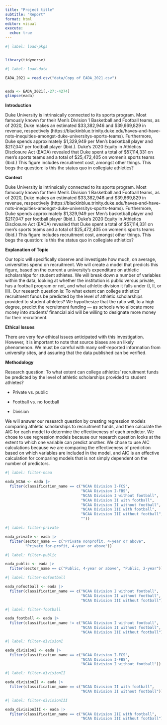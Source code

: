 ```yaml
---
title: "Project title"
subtitle: "Report"
format: html
editor: visual
execute:
  echo: true
---
```


```r
#| label: load-pkgs


library(tidyverse)
```

```r
#| label: load-data

EADA_2021 = read.csv("data/Copy of EADA_2021.csv")


eada <- EADA_2021[,-27:-4274]
glimpse(eada)
```

**Introduction**

Duke University is intrinsically connected to its sports program. Most famously known for their Men's Division 1 Basketball and Football teams, as of 2020, Duke makes an estimated \$33,382,946 and \$39,669,829 in revenue, respectively (https://blackinblue.trinity.duke.edu/haves-and-have-nots-inequities-amongst-duke-universitys-sports-teams). Furthermore, Duke spends approximately \$1,329,949 per Men's basketball player and \$217,047 per football player (Ibid.). Duke's 2020 Equity in Athletics Disclosure Act (EADA) revealed that Duke spent a total of \$57,114,331 on men's sports teams and a total of \$25,472,405 on women's sports teams (Ibid.) This figure includes recruitment cost, amongst other things. This begs the question: is this the status quo in collegiate athletics?

**Context**

Duke University is intrinsically connected to its sports program. Most famously known for their Men's Division 1 Basketball and Football teams, as of 2020, Duke makes an estimated \$33,382,946 and \$39,669,829 in revenue, respectively (https://blackinblue.trinity.duke.edu/haves-and-have-nots-inequities-amongst-duke-universitys-sports-teams). Furthermore, Duke spends approximately \$1,329,949 per Men's basketball player and \$217,047 per football player (Ibid.). Duke's 2020 Equity in Athletics Disclosure Act (EADA) revealed that Duke spent a total of \$57,114,331 on men's sports teams and a total of \$25,472,405 on women's sports teams (Ibid.) This figure includes recruitment cost, amongst other things. This begs the question: is this the status quo in collegiate athletics?

**Explanation of Topic**

Our topic will specifically observe and investigate how much, on average, universities spend on recruitment. We will create a model that predicts this figure, based on the current a university's expenditure on athletic scholarships for student athletes. We will break down a number of variables within the data, looking at whether the institution is public versus private, has a football program or not, and what athletic division it falls under (I, II, or III). Our research question is: To what extent can college athletics' recruitment funds be predicted by the level of athletic scholarships provided to student athletes? We hypothesize that the ratio will, to a high degree, predict the recruitment funding --- as schools who allocate more money into students' financial aid will be willing to designate more money for their recruitment.

**Ethical Issues**

There are very few ethical issues anticipated with this investigation. However, it is important to note that source biases are an likely phenomenon. We must be careful with many self-reported information from university sites, and assuring that the data published can be verified.

**Methodology**

Research question: To what extent can college athletics' recruitment funds be predicted by the level of athletic scholarships provided to student athletes?

-   Private vs. public

-   Football vs. no football

-   Division

We will answer our research question by creating regression models comparing athletic scholarships to recruitment funds, and then calculate the AIC for each model to determine the effectiveness of each predictor.  We chose to use regression models because our research question looks at the extent to which one variable can predict another.  We chose to use AIC calculations because we are comparing the effectiveness of prediction based on which variables are included in the model, and AIC is an effective calculation for comparing models that is not simply dependent on the number of predictors.

```r
#| label: filter-ncaa

eada_NCAA <- eada |>
  filter(classification_name == c("NCAA Division I-FCS", 
                                  "NCAA Division I-FBS", 
                                  "NCAA Division I without football", 
                                  "NCAA Division II with football", 
                                  "NCAA Division II without football", 
                                  "NCAA Division III with football", 
                                  "NCAA Division III without football",
                                  ""))
```

```r
#| label: filter-private

eada_private <- eada |>
  filter(sector_name == c("Private nonprofit, 4-year or above", 
         "Private for-profit, 4-year or above"))
```

```r
#| label: filter-public

eada_public <- eada |>
  filter(sector_name == c("Public, 4-year or above", "Public, 2-year"))
```

```r
#| label: filter-nofootball

eada_nofootball <- eada |>
  filter(classification_name == c("NCAA Division I without football", 
                                  "NCAA Division II without football", 
                                  "NCAA Division III without football"))
```

```r
#| label: filter-football

eada_football <- eada |>
  filter(classification_name != c("NCAA Division I without football", 
                                  "NCAA Division II without football", 
                                  "NCAA Division III without football"))
```

```r
#| label: filter-divisionI

eada_divisionI <- eada |>
  filter(classification_name == c("NCAA Division I-FCS",
                                  "NCAA Division I-FBS",
                                  "NCAA Division I without football"))
```

```r
#| label: filter-divisionII

eada_divisionII <- eada |>
  filter(classification_name == c("NCAA Division II with football",
                                  "NCAA Division II without football"))
```

```r
#| label: filter-divisionIII

eada_divisionIII <- eada |>
  filter(classification_name == c("NCAA Division III with football",
                                  "NCAA Division III without football"))
```

